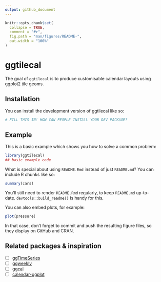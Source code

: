 ```yaml
---
output: github_document
---
```


<!-- README.md is generated from README.Rmd. Please edit that file -->

```r
knitr::opts_chunk$set(
  collapse = TRUE,
  comment = "#>",
  fig.path = "man/figures/README-",
  out.width = "100%"
)
```

# ggtilecal

<!-- badges: start -->
<!-- badges: end -->

The goal of `ggtilecal` is to produce customisable calendar layouts using ggplot2 tile geoms.

## Installation

You can install the development version of ggtilecal like so:

``` r
# FILL THIS IN! HOW CAN PEOPLE INSTALL YOUR DEV PACKAGE?
```

## Example

This is a basic example which shows you how to solve a common problem:

```r
library(ggtilecal)
## basic example code
```

What is special about using `README.Rmd` instead of just `README.md`? You can include R chunks like so:

```r
summary(cars)
```

You'll still need to render `README.Rmd` regularly, to keep `README.md` up-to-date. `devtools::build_readme()` is handy for this.

You can also embed plots, for example:

```r
plot(pressure)
```

In that case, don't forget to commit and push the resulting figure files, so they display on GitHub and CRAN.

## Related packages & inspiration

- [ ] [ggTimeSeries](https://github.com/AtherEnergy/ggTimeSeries)
- [ ] [ggweekly](https://github.com/gadenbuie/ggweekly)
- [ ] [ggcal](https://github.com/jayjacobs/ggcal/blob/master/R/ggcal.R)
- [ ] [calendar-ggplot](https://github.com/jayjacobs/ggcal/blob/master/R/ggcal.R)